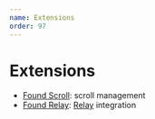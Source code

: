 ```yaml
---
name: Extensions
order: 97
---
```


# Extensions

- [Found Scroll](https://github.com/4Catalyzer/found-scroll): scroll management
- [Found Relay](https://github.com/4Catalyzer/found-relay): [Relay](https://facebook.github.io/relay/) integration
